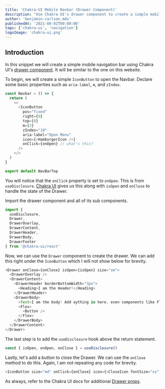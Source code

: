 ```yaml
---
title: 'Chakra-UI Mobile Navbar (Drawer Component)'
description: "Use Chakra UI's drawer component to create a simple mobile navigation bar."
author: 'benjamin-carlson.mdx'
publishedAt: '2021-08-02T00:00:00'
tags: ['chakra-ui', 'navigation']
logoImage: 'chakra-ui.png'
---
```


## Introduction

In this snippet we will create a simple mobile navigation bar using Chakra UI's [drawer component](https://chakra-ui.com/docs/overlay/drawer). It will be similar to the one on this website.

<Step number="1" title="Creating the Hamburger Icon Button" />

To begin, we will create a simple `IconButton` to open the Navbar. Declare some basic properties such as `aria-label`, `m`, and `zIndex`.

```javascript
const Navbar = () => {
  return (
    <>
      <IconButton
        pos="fixed"
        right={0}
        top={0}
        m={3}
        zIndex="10"
        aria-label="Open Menu"
        icon={<HamburgerIcon />}
        onClick={onOpen} // what's this?
      />
    </>
  )
}

export default NavBarTop
```

You will notice that the `onClick` property is set to `onOpen`. This is from `useDisclosure`. [Chakra UI](https://chakra-ui.com/) gives us this along with `isOpen` and `onClose` to handle the state of the Drawer.

<Step number="2" title="Adding The Drawer" />

Import the drawer component and all of its sub components.

```javascript
import {
  useDisclosure,
  Drawer,
  DrawerOverlay,
  DrawerContent,
  DrawerHeader,
  DrawerBody,
  DrawerFooter
} from '@chakra-ui/react'
```

Now, we can use the `Drawer` component to create the drawer. We can add this right under the `IconButton` which I will not show below for brevity.

```javascript
<Drawer onClose={onClose} isOpen={isOpen} size="sm">
  <DrawerOverlay />
  <DrawerContent>
    <DrawerHeader borderBottomWidth="3px">
      <Heading>I am the Header!</Heading>
    </DrawerHeader>
    <DrawerBody>
      <Text>I am the body! Add aything in here, even components like Flex and Button.</Text>
      <Flex>
        <Button />
      </Flex>
    </DrawerBody>
  </DrawerContent>
</Drawer>
```

The last step is to add the `useDisclosure` hook above the return statement.

```javascript
const { isOpen, onOpen, onClose } = useDisclosure()
```

<Step number="3" title="More Improvements" />

Lastly, let's add a button to close the Drawer. We can use the `onClose` method to do this. Again, I am not repeating any code for brevity.

```javascript
<IconButton size="md" onClick={onClose} icon={<CloseIcon fontSize="xs" />} borderRadius={5} />
```

As always, refer to the Chakra UI docs for additional [Drawer props](https://chakra-ui.com/docs/overlay/drawer#props).
